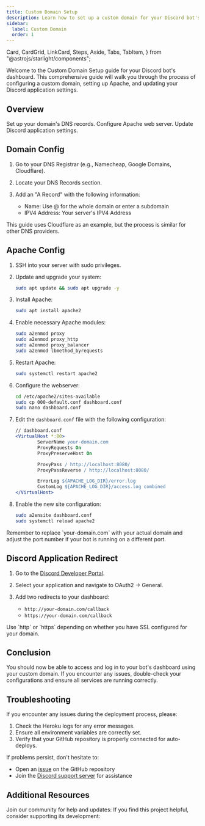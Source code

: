 ```yaml
---
title: Custom Domain Setup
description: Learn how to set up a custom domain for your Discord bot's dashboard, including DNS configuration, Apache setup, and Discord application redirect.
sidebar:
  label: Custom Domain
  order: 1
---
```


  Card,
  CardGrid,
  LinkCard,
  Steps,
  Aside,
  Tabs,
  TabItem,
} from "@astrojs/starlight/components";

Welcome to the Custom Domain Setup guide for your Discord bot's dashboard. This comprehensive guide will walk you through the process of configuring a custom domain, setting up Apache, and updating your Discord application settings.

## Overview

<CardGrid>
  <Card title="DNS Configuration" icon="seti:config">
    Set up your domain's DNS records.
    <LinkCard title="Jump to Section" href="#domain-config" />
  </Card>
  <Card title="Apache Setup" icon="seti:server">
    Configure Apache web server.
    <LinkCard title="Jump to Section" href="#apache-config" />
  </Card>
  <Card title="Discord Redirect" icon="seti:discord">
    Update Discord application settings.
    <LinkCard title="Jump to Section" href="#discord-redirect" />
  </Card>
</CardGrid>

## Domain Config

<Steps>

1. Go to your DNS Registrar (e.g., Namecheap, Google Domains, Cloudflare).

2. Locate your DNS Records section.

3. Add an "A Record" with the following information:
   - Name: Use @ for the whole domain or enter a subdomain
   - IPV4 Address: Your server's IPV4 Address

</Steps>

<Aside type="note">
  This guide uses Cloudflare as an example, but the process is similar for other DNS providers.
</Aside>

## Apache Config

<Steps>

1. SSH into your server with sudo privileges.

2. Update and upgrade your system:
   ```bash
   sudo apt update && sudo apt upgrade -y
   ```

3. Install Apache:
   ```bash
   sudo apt install apache2
   ```

4. Enable necessary Apache modules:
   ```bash
   sudo a2enmod proxy
   sudo a2enmod proxy_http
   sudo a2enmod proxy_balancer
   sudo a2enmod lbmethod_byrequests
   ```

5. Restart Apache:
   ```bash
   sudo systemctl restart apache2
   ```

6. Configure the webserver:
   ```bash
   cd /etc/apache2/sites-available
   sudo cp 000-default.conf dashboard.conf
   sudo nano dashboard.conf
   ```

7. Edit the `dashboard.conf` file with the following configuration:
   ```apache
   // dashboard.conf
   <VirtualHost *:80>
           ServerName your-domain.com
           ProxyRequests On
           ProxyPreserveHost On

           ProxyPass / http://localhost:8080/
           ProxyPassReverse / http://localhost:8080/

           ErrorLog ${APACHE_LOG_DIR}/error.log
           CustomLog ${APACHE_LOG_DIR}/access.log combined
   </VirtualHost>
   ```

8. Enable the new site configuration:
   ```bash
   sudo a2ensite dashboard.conf
   sudo systemctl reload apache2
   ```

</Steps>

<Aside type="tip">
  Remember to replace `your-domain.com` with your actual domain and adjust the port number if your bot is running on a different port.
</Aside>

## Discord Application Redirect

<Steps>

1. Go to the [Discord Developer Portal](https://discord.com/developers/applications).

2. Select your application and navigate to OAuth2 -> General.

3. Add two redirects to your dashboard:
   - `http://your-domain.com/callback`
   - `https://your-domain.com/callback`

</Steps>

<Aside type="caution">
  Use `http` or `https` depending on whether you have SSL configured for your domain.
</Aside>

## Conclusion

You should now be able to access and log in to your bot's dashboard using your custom domain. If you encounter any issues, double-check your configurations and ensure all services are running correctly.

## Troubleshooting

If you encounter any issues during the deployment process, please:

1. Check the Heroku logs for any error messages.
2. Ensure all environment variables are correctly set.
3. Verify that your GitHub repository is properly connected for auto-deploys.

If problems persist, don't hesitate to:

- Open an [issue](https://github.com/vixshan/mina/issue/new/choose) on the GitHub repository
- Join the [Discord support server](https://discord.gg/uMgS9evnmv) for assistance

## Additional Resources

<CardGrid>
  <Card title="Support Server" icon="discord">
    Join our community for help and updates:
    <LinkCard title="Join Discord Server" href="https://discord.gg/uMgS9evnmv" />
  </Card>
  <Card title="Support Development" icon="heart">
    If you find this project helpful, consider supporting its development:
    <LinkCard title="Support on Ko-fi" href="https://ko-fi.com/vikshan" />
  </Card>
</CardGrid>
